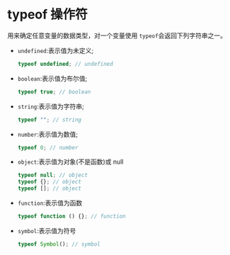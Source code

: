 # typeof 操作符

用来确定任意变量的数据类型，对一个变量使用 `typeof`会返回下列字符串之一。

- `undefined`:表示值为未定义;

  ```javascript
  typeof undefined; // undefined
  ```

- `boolean`:表示值为布尔值;

  ```javascript
  typeof true; // boolean
  ```

- `string`:表示值为字符串;

  ```javascript
  typeof ""; // string
  ```

- `number`:表示值为数值;

  ```javascript
  typeof 0; // number
  ```

- `object`:表示值为对象(不是函数)或 null

  ```javascript
  typeof null; // object
  typeof {}; // object
  typeof []; // object
  ```

- `function`:表示值为函数

  ```javascript
  typeof function () {}; // function
  ```

- `symbol`:表示值为符号

  ```javascript
  typeof Symbol(); // symbol
  ```
